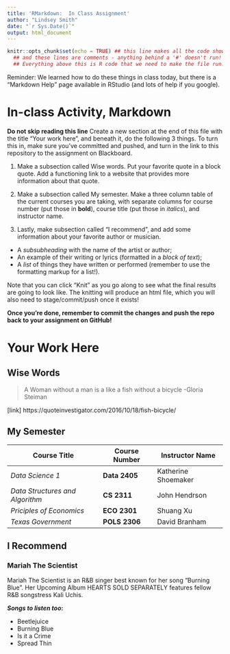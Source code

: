 ```yaml
---
title: 'RMarkdown:  In Class Assignment'
author: "Lindsey Smith"
date: "`r Sys.Date()`"
output: html_document
---
```



```r
knitr::opts_chunk$set(echo = TRUE) ## this line makes all the code show! 
  ## and these lines are comments - anything behind a '#' doesn't run!
  ## Everything above this is R code that we need to make the file run! We'll discuss it next class.
```


Reminder: We learned how to do these things in class today, but there is a "Markdown Help" page available in RStudio (and lots of help if you google). 


# In-class Activity, Markdown

**Do not skip reading this line** Create a new section at the end of this file with the title "Your work here", and beneath it, do the following 3 things. To turn this in, make sure you've committed and pushed, and turn in the link to this repository to the assignment on Blackboard.  

1. Make a subsection called Wise words. Put your favorite quote in a block quote. Add a functioning link to a website that provides more information about that quote.

2. Make a subsection called My semester. Make a three column table of the current courses you are taking, with separate columns for course number (put those in __bold__), course title (put those in _italics_), and instructor name.

3. Lastly, make subsection called "I recommend", and add some information about your favorite author or musician.

- A _subsubheading_ with the name of the artist or author;    
- An example of their writing or lyrics (formatted in a *block of text*);   
- A _list_ of things they have written or performed (remember to use the formatting markup for a list!).     


Note that you can click "Knit" as you go along to see what the final results are going to look like. The knitting will produce an html file, which you will also need to stage/commit/push once it exists! 

**Once you're done, remember to commit the changes and push the repo back to your assignment on GitHub!**
 
# Your Work Here

## Wise Words
> A Woman without a man is a like a fish without a bicycle -Gloria Steiman


[link] https://quoteinvestigator.com/2016/10/18/fish-bicycle/

## My Semester

Course Title | Course Number | Instructor Name
------------ |---------------| --------------
*Data Science 1* | **Data 2405** | Katherine Shoemaker
*Data Structures and Algorithm*| **CS 2311**   | John Hendrson
*Priciples of Economics* | **ECO 2301**  | Shuang Xu
*Texas Government* | **POLS 2306** | David Branham

## I Recommend

### Mariah The Scientist
Mariah The Scientist is an R&B singer best known for her song "Burning Blue". Her Upcoming Album HEARTS SOLD SEPARATELY features fellow R&B songstress Kali Uchis.

**_Songs to listen too_: **

* Beetlejuice
* Burning Blue
* Is it a Crime
* Spread Thin